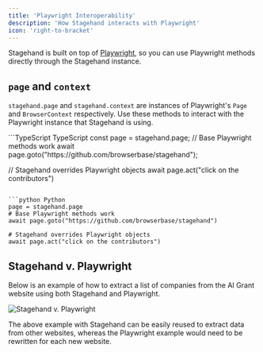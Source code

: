 ```yaml
---
title: 'Playwright Interoperability'
description: 'How Stagehand interacts with Playwright'
icon: 'right-to-bracket'
---
```


Stagehand is built on top of [Playwright](https://playwright.dev/), so you can use Playwright methods directly through the Stagehand instance.

## `page` and `context`

`stagehand.page` and `stagehand.context` are instances of Playwright's `Page` and `BrowserContext` respectively. Use these methods to interact with the Playwright instance that Stagehand is using.

<CodeGroup>
```TypeScript TypeScript
const page = stagehand.page;
// Base Playwright methods work
await page.goto("https://github.com/browserbase/stagehand");

// Stagehand overrides Playwright objects
await page.act("click on the contributors")
```

```python Python
page = stagehand.page
# Base Playwright methods work
await page.goto("https://github.com/browserbase/stagehand")

# Stagehand overrides Playwright objects
await page.act("click on the contributors")
```
</CodeGroup>

## Stagehand v. Playwright
Below is an example of how to extract a list of companies from the AI Grant website using both Stagehand and Playwright.

<img src="/images/stagehand-playwright.png" alt="Stagehand v. Playwright" />

The above example with Stagehand can be easily reused to extract data from other websites, whereas the Playwright example would need to be rewritten for each new website.